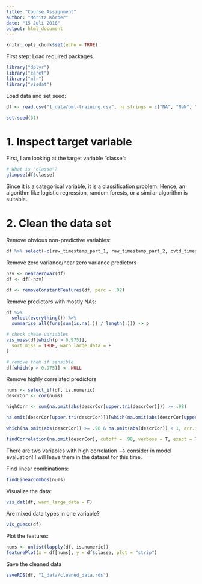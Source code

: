 ```yaml
---
title: "Course Assignment"
author: "Moritz Körber"
date: "15 Juli 2018"
output: html_document
---
```


```r
knitr::opts_chunk$set(echo = TRUE)
```

First step: Load required packages.

```r
library("dplyr")
library("caret")
library("mlr")
library("visdat")
```

Load data and set seed:

```r
df <- read.csv("1_data/pml-training.csv", na.strings = c("NA", "NaN", "", "#DIV/0!"), row.names = 1)

set.seed(31)
```


# 1. Inspect target variable
First, I am looking at the target variable "classe":

```r
# What is "classe"?
glimpse(df$classe)
```

Since it is a categorical variable, it is a classification problem. Hence, an algorithm like logistic regression, random forests, or a similar algorithm is suitable. 

# 2. Clean the data set
Remove obvious non-predictive variables:
```r
df %>% select(-c(raw_timestamp_part_1, raw_timestamp_part_2, cvtd_timestamp)) -> df
```

Remove zero variance/near zero variance predictors
```r
nzv <- nearZeroVar(df)
df <- df[-nzv]

df <- removeConstantFeatures(df, perc = .02)
```

Remove predictors with mostly NAs:
```r
df %>%
  select(everything()) %>%
  summarise_all(funs(sum(is.na(.)) / length(.))) -> p

# check these variables
vis_miss(df[which(p > 0.975)],
  sort_miss = TRUE, warn_large_data = F
)

# remove them if sensible
df[which(p > 0.975)] <- NULL
```

Remove highly correlated predictors
```r
nums <- select_if(df, is.numeric)
descrCor <- cor(nums)

highCorr <- sum(na.omit(abs(descrCor[upper.tri(descrCor)])) >= .98)

na.omit(descrCor[upper.tri(descrCor)])[which(na.omit(abs(descrCor[upper.tri(descrCor)])) >= .98, arr.ind = TRUE)]

which(na.omit(abs(descrCor)) >= .98 & na.omit(abs(descrCor)) < 1, arr.ind = TRUE)

findCorrelation(na.omit(descrCor), cutoff = .98, verbose = T, exact = T, names = T)
```

There are two variables with high correlation --> consider in model evaluation! I will leave them in the dataset for this time.

Find linear combinations:
```r
findLinearCombos(nums)
```

Visualize the data:
```r
vis_dat(df, warn_large_data = F)
```

Are mixed data types in one variable?
```r
vis_guess(df)
```

Plot the features:
```r
nums <- unlist(lapply(df, is.numeric))
featurePlot(x = df[nums], y = df$classe, plot = "strip")
```

Save the cleaned data
```r
saveRDS(df, "1_data/cleaned_data.rds")
```

